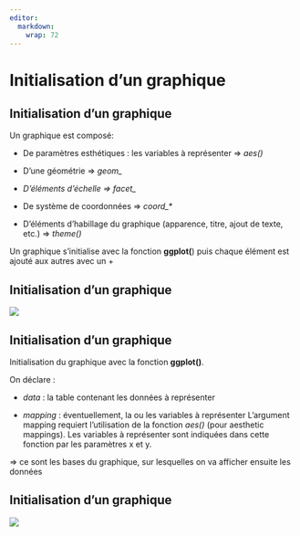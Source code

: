 ```yaml
---
editor: 
  markdown: 
    wrap: 72
---
```


# Initialisation d'un graphique {.backgroundTitre}

## Initialisation d'un graphique

Un graphique est composé:

-   De paramètres esthétiques : les variables à représenter =\> *aes()*

-   D'une géométrie =\> *geom\_*

-   *D'éléments d'échelle =\> facet\_*

-   De système de coordonnées =\> *coord\_\**

-   D'éléments d'habillage du graphique (apparence, titre, ajout de
    texte, etc.) =\> *theme()*

Un graphique s'initialise avec la fonction **ggplot(**) puis chaque
élément est ajouté aux autres avec un +

## Initialisation d'un graphique

![](img/clipboard-init1.png){fig-align="center"}

## Initialisation d'un graphique

Initialisation du graphique avec la fonction **ggplot()**.

On déclare :

-   *data* : la table contenant les données à représenter

-   *mapping* : éventuellement, la ou les variables à représenter
    L'argument mapping requiert l'utilisation de la fonction *aes()*
    (pour aesthetic mappings). Les variables à représenter sont
    indiquées dans cette fonction par les paramètres x et y.

⇒ ce sont les bases du graphique, sur lesquelles on va afficher ensuite
les données

## Initialisation d'un graphique

![](img/clipboard-init2.png){fig-align="center"}
